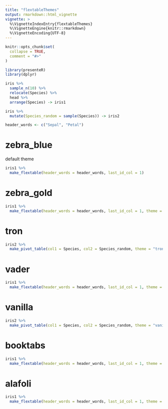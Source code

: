 ```yaml
---
title: "flextableThemes"
output: rmarkdown::html_vignette
vignette: >
  %\VignetteIndexEntry{flextableThemes}
  %\VignetteEngine{knitr::rmarkdown}
  %\VignetteEncoding{UTF-8}
---
```


```r
knitr::opts_chunk$set(
  collapse = TRUE,
  comment = "#>"
)
```

```r
library(presenteR)
library(dplyr)

iris %>% 
  sample_n(10) %>% 
  relocate(Species) %>% 
  head %>% 
  arrange(Species) -> iris1

iris %>% 
  mutate(Species_random = sample(Species)) -> iris2

header_words <- c("Sepal", "Petal")
```


# zebra_blue

default theme

```r
iris1 %>% 
  make_flextable(header_words = header_words, last_id_col = 1)
```

# zebra_gold

```r
iris1 %>% 
  make_flextable(header_words = header_words, last_id_col = 1, theme = "zebra_gold")
```

# tron

```r
iris2 %>% 
  make_pivot_table(col1 = Species, col2 = Species_random, theme = "tron")
```

# vader

```r
iris1 %>% 
  make_flextable(header_words = header_words, last_id_col = 1, theme = "vader")
```

# vanilla

```r
iris2 %>% 
  make_pivot_table(col1 = Species, col2 = Species_random, theme = "vanilla")
```

# booktabs

```r
iris1 %>% 
  make_flextable(header_words = header_words, last_id_col = 1, theme = "booktabs")
```

# alafoli

```r
iris1 %>% 
  make_flextable(header_words = header_words, last_id_col = 1, theme = "alafoli")
```
